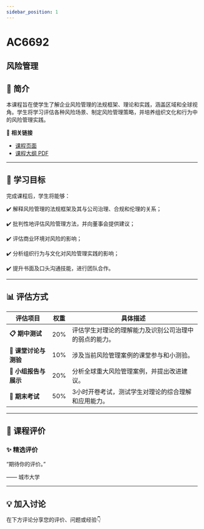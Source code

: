 ```yaml
---
sidebar_position: 1
---
```


# AC6692
## 风险管理

## **📘 简介**
本课程旨在使学生了解企业风险管理的法规框架、理论和实践，涵盖区域和全球视角。学生将学习评估各种风险场景、制定风险管理策略，并培养组织文化和行为中的风险管理实践。

🔗 **相关链接**
- [课程页面](https://www.cityu.edu.hk/catalogue/pg/202425/course/AC6692.htm)
- [课程大纲 PDF](https://www.cityu.edu.hk/catalogue/pg/202425/course/AC6692.pdf)

---

## **🎯 学习目标**

完成课程后，学生将能够：


✔️ 解释风险管理的法规框架及其与公司治理、合规和伦理的关系；

✔️ 批判性地评估风险管理方法，并向董事会提供建议；

✔️ 评估商业环境对风险的影响；

✔️ 分析组织行为与文化对风险管理实践的影响；

✔️ 提升书面及口头沟通技能，进行团队合作。

---

## **📊 评估方式**

| **评估项目**            | **权重** | **具体描述**                                                                                     |
|------------------------|---------|-----------------------------------------------------------------------------------------------|
| **📋 期中测试**          | 20%     | 评估学生对理论的理解能力及识别公司治理中的弱点的能力。                                             |
| **📝 课堂讨论与测验**     | 10%     | 涉及当前风险管理案例的课堂参与和小测验。                                                         |
| **📄 小组报告与展示**     | 20%     | 分析全球重大风险管理案例，并提出改进建议。                                                       |
| **🎤 期末考试**          | 50%     | 3小时开卷考试，测试学生对理论的综合理解和应用能力。                                               |

---

## **💬 课程评价**

### ✨ **精选评价**
<div className={commentStyles.commentBox}>
    <p className={commentStyles.commentText}>
        “期待你的评价。”
    </p>
    <p className={commentStyles.commentAuthor}>—— 城市大学</p>
</div>

---

## **💡 加入讨论**

在下方评论分享您的评价、问题或经验👇
<Utterances />